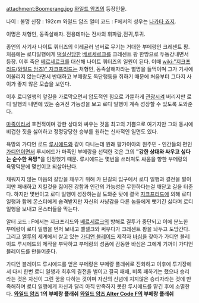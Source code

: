 attachment:Boomerang.jpg
[[와일드 암즈]]의 등장인물.

나이 : 불명 신장 : 192cm
와일드 암즈 얼터 코드 : F에서의 성우는 [[나카타 죠지]].

이명은 처형인, 동족살해자. 
전용테마는 전사의 휘파람,전귀,투귀.

종언의 사기사 나이트 쿼터즈의 이레귤러 넘버로 무기는 거대한 부메랑인 크레센트 팡. 처음에는 로디일행에게 [[떡실신]]당한 [[베르세르크]]를 크레센트 팡 한방으로 두동강내면서 등장. 이후 죽은 [[베르세르크]]를 대신해 나이트 쿼터즈의 일원이 된다. 이때 [[wiki:"지크프리드(와일드 암즈)" 지크프리드]]는 처형인, 동족살해자라는 별명을 들먹이며 그가 기사에 어울리지 않는다면서 반대하고 부메랑도 독단행동을 취하기 때문에 처음부터 그다지 사이가 좋지 않은 모습을 보인다.

이후 로디일행의 앞길을 가로막으면서 압도적인 힘으로 가뿐하게 [[관광]]시켜 버리지만 로디 일행의 내면에 있는 숨겨진 가능성을 보고 로디 일행이 계속 성장할 수 있도록 도와준다.

[[마족]]이라서 호전적이며 강한 상대와 싸우는 것을 최고의 기쁨으로 여기지만 그와 동시에 비겁한 짓을 싫어하고 정정당당한 승부를 원하는 신사적인 일면도 있다.

욕망의 가디언 로드 [[루시에드]]와 같이 다니는데 원래 팔가이아의 원주민 - 인간들의 편인 [[가디언]]이면서 루시에드가 마족인 부메랑을 선택한 것은 그의 '''"강한 상대와 싸우고 싶다는 순수한 욕망"'''을 인정했기 때문. 루시에드는 몇번을 쓰러져도 싸움을 향한 부메랑의 욕망덕분에 몇번이고 되살아난다.

채워지지 않는 마음의 갈망을 채우기 위해 카 딘길의 입구에서 로디 일행과 결전을 벌이지만 패배하고 지킬것을 짊어진 강함과 인간의 가능성은 무한하다는걸 깨닫고 길을 터준다. 하지만 몇번이고 로디 일행이 성장하는걸 도와준 탓에 결국 [[지크프리드]]에 의해 로디 일행과 함께 몬스터에게 습격받지만 자신의 사냥감을 다른 놈들에게 뺏기긴 싫다며 로디 일행을 보내고 몬스터들을 막는다.  

알터 코드 : F에서는 지크프리드와 [[베르세르크]]의 방해로 결투가 중단되고 이에 분노한 부메랑이 로디 일행을 먼저 보내고 벨셀크와 써우다가 크레센트 팡을 놔두고 도망간다. 그리고 [[엘루]]의 세계에서 살고 있는 [[가디언 블레이드]] 제작자 [[바심]]을 찾아가 가디언 블레이드 루시에드의 제작을 부탁하고 부메랑의 성품에 감동한 바심은 그에게 기꺼이 가디언 블레이드를 만들어준다.

가디언 블레이드 루시에드를 얻은 부메랑은 부메랑 플래쉬로 진화하고 이후에 투기장에서 다시 한번 로디 일행과 최후의 결전을 벌이고 결국 패배, 비록 패하기는 했으나 승리라는 것은 자신이 그린 꿈을 다하는 것이며 자신의 신념에 지지않은 승리자라는 것에 만족해하며 로디 일행에게 자신과 달리 아직 만족하지 못한 루시에드를 맡긴 후에 소멸한다.
{{{#!html
<embed src="http://www.youtube.com/v/tAMtuuKof-Y&hl=ko" type="application/x-shockwave-flash" width="425" height="344"></embed>
}}}
'''[[와일드 암즈]] 1의 부메랑 플래쉬'''
{{{#!html
<embed src='http://flvs.daum.net/flvPlayer.swf?vid=CIk4wKiffDs$' width='400px' height='320px' allowScriptAccess='always' type='application/x-shockwave-flash' allowFullScreen='true' bgcolor='#000000' ></embed>
}}}
'''[[와일드 암즈 Alter Code F]]의 부메랑 플래쉬'''

